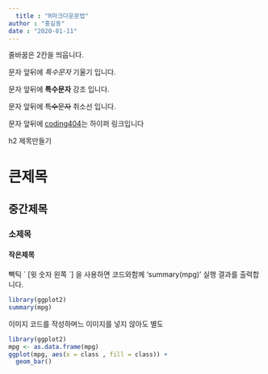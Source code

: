 ```yaml
---
  title : "R마크다운문법"  
author : "홍길동"
date : "2020-01-11"
---
```

  
  줄바꿈은 2칸을 띄웁니다.

문자 앞뒤에 *특수문자* 기울기 입니다.

문자 앞뒤에 **특수문자** 강조 입니다.

문자 앞뒤에 ~~특수문자~~ 취소선 입니다.

문자 앞뒤에 [coding404](thhp://coding404.com)는 하이퍼 링크입니다

h2 제목만들기

# 큰제목

## 중간제목

### 소제목

#### 작은제목

빽틱 \` [윗 숫자 왼쪽 `] 을 사용하면 코드와함께 'summary(mpg)' 실행 결과를 출력합니다.



```r
library(ggplot2)
summary(mpg)
```

이미지 코드를 작성하며느 이미지를 넣지 않아도 별도
```r
library(ggplot2)
mpg <- as.data.frame(mpg)
ggplot(mpg, aes(x = class , fill = class)) +
  geom_bar()
```







